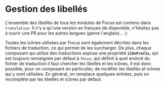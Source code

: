 
<Meta title="Les bases/Gestion des libellés" />

# Gestion des libellés

L'ensemble des libellés de tous les modules de Focus est contenu dans `translation`. Il n'y a qu'une version en français de disponible, n'hésitez pas à ouvrir une PR pour les autres langues (genre l'anglais)... :)

Toutes les icônes utilisées par Focus sont également décrites dans les fichiers de traduction, ce qui permet de les surcharger. De plus, chaque composant qui utilise des traductions expose une propriété **`i18nPrefix`**, qui est toujours renseignée par défaut à `focus`, qui définit à quel endroit du fichier de traduction il faut chercher les libellés et les icônes. Il est donc possible, pour un composant en particulier, de modifier les libellés et icônes qui y sont utilisées. En général, on remplace quelques entrées, puis on recomplète par les libellés et icônes par défaut.
